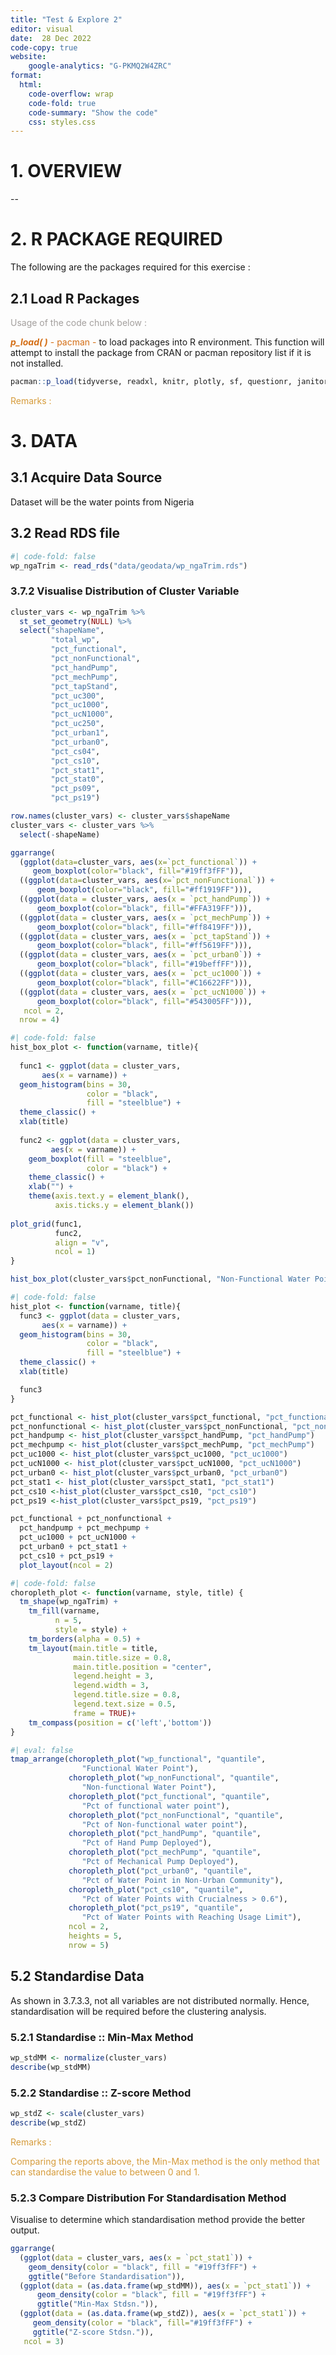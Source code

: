 ```yaml
---
title: "Test & Explore 2"
editor: visual
date:  28 Dec 2022
code-copy: true
website: 
    google-analytics: "G-PKMQ2W4ZRC"
format:
  html:
    code-overflow: wrap
    code-fold: true
    code-summary: "Show the code"
    css: styles.css
---
```


# 1. OVERVIEW

\--

# 2. R PACKAGE REQUIRED

The following are the packages required for this exercise :

## 2.1 Load R Packages

::: {.callout-warning appearance="simple" icon="false"}
[Usage of the code chunk below :]{style="color:#a39f9d"}

[***p_load( )*** - pacman -]{style="color:#d46e15"} to load packages into R environment. This function will attempt to install the package from CRAN or pacman repository list if it is not installed.

```r
pacman::p_load(tidyverse, readxl, knitr, plotly, sf, questionr, janitor, psych, ggplot2, gcookbook, tmap, ggpubr, egg, corrplot, gtsummary, regclass, caret, heatmaply, ggdendro, cluster, factoextra, spdep, ClustGeo, GGally, skimr, stringr, funModeling, knitr, caTools, viridis, rgeoda, cowplot, patchwork)
```

[Remarks :]{style="color:#d69c3c"}
:::

# 3. DATA

## 3.1 Acquire Data Source

Dataset will be the water points from Nigeria

## 3.2 Read RDS file

::: {.callout-warning .column-page-right appearance="simple" icon="false"}
```r
#| code-fold: false
wp_ngaTrim <- read_rds("data/geodata/wp_ngaTrim.rds")
```
:::

### 3.7.2 Visualise Distribution of Cluster Variable

```r
cluster_vars <- wp_ngaTrim %>%
  st_set_geometry(NULL) %>%
  select("shapeName",
         "total_wp",
         "pct_functional", 
         "pct_nonFunctional",
         "pct_handPump",
         "pct_mechPump",
         "pct_tapStand",
         "pct_uc300",
         "pct_uc1000",
         "pct_ucN1000",
         "pct_uc250",
         "pct_urban1",
         "pct_urban0",
         "pct_cs04",
         "pct_cs10",
         "pct_stat1",
         "pct_stat0",
         "pct_ps09",
         "pct_ps19")

row.names(cluster_vars) <- cluster_vars$shapeName
cluster_vars <- cluster_vars %>%
  select(-shapeName)
```

```r
ggarrange(
  (ggplot(data=cluster_vars, aes(x=`pct_functional`)) + 
     geom_boxplot(color="black", fill="#19ff3fFF")), 
  ((ggplot(data=cluster_vars, aes(x=`pct_nonFunctional`)) +
      geom_boxplot(color="black", fill="#ff1919FF"))),
  ((ggplot(data = cluster_vars, aes(x = `pct_handPump`)) +
      geom_boxplot(color="black", fill="#FFA319FF"))),
  ((ggplot(data = cluster_vars, aes(x = `pct_mechPump`)) +
      geom_boxplot(color="black", fill="#ff8419FF"))),
  ((ggplot(data = cluster_vars, aes(x = `pct_tapStand`)) +
      geom_boxplot(color="black", fill="#ff5619FF"))),
  ((ggplot(data = cluster_vars, aes(x = `pct_urban0`)) +
      geom_boxplot(color="black", fill="#19beffFF"))),
  ((ggplot(data = cluster_vars, aes(x = `pct_uc1000`)) +
      geom_boxplot(color="black", fill="#C16622FF"))),
  ((ggplot(data = cluster_vars, aes(x = `pct_ucN1000`)) +
      geom_boxplot(color="black", fill="#543005FF"))),
   ncol = 2,
  nrow = 4)
```

```r
#| code-fold: false
hist_box_plot <- function(varname, title){ 
  
  func1 <- ggplot(data = cluster_vars, 
       aes(x = varname)) + 
  geom_histogram(bins = 30,
                 color = "black", 
                 fill = "steelblue") +
  theme_classic() + 
  xlab(title)
  
  func2 <- ggplot(data = cluster_vars, 
         aes(x = varname)) + 
    geom_boxplot(fill = "steelblue", 
                 color = "black") + 
    theme_classic() +
    xlab("") +
    theme(axis.text.y = element_blank(),
          axis.ticks.y = element_blank())
  
plot_grid(func1,
          func2,
          align = "v",
          ncol = 1)
}
```

```r
hist_box_plot(cluster_vars$pct_nonFunctional, "Non-Functional Water Point")
```

```r
#| code-fold: false
hist_plot <- function(varname, title){
  func3 <- ggplot(data = cluster_vars, 
       aes(x = varname)) + 
  geom_histogram(bins = 30,
                 color = "black", 
                 fill = "steelblue") +
  theme_classic() + 
  xlab(title)

  func3
}
```

```r
pct_functional <- hist_plot(cluster_vars$pct_functional, "pct_functional")
pct_nonfunctional <- hist_plot(cluster_vars$pct_nonFunctional, "pct_nonFunctional")
pct_handpump <- hist_plot(cluster_vars$pct_handPump, "pct_handPump")
pct_mechpump <- hist_plot(cluster_vars$pct_mechPump, "pct_mechPump")
pct_uc1000 <- hist_plot(cluster_vars$pct_uc1000, "pct_uc1000")
pct_ucN1000 <- hist_plot(cluster_vars$pct_ucN1000, "pct_ucN1000")
pct_urban0 <- hist_plot(cluster_vars$pct_urban0, "pct_urban0")
pct_stat1 <- hist_plot(cluster_vars$pct_stat1, "pct_stat1")
pct_cs10 <-hist_plot(cluster_vars$pct_cs10, "pct_cs10")
pct_ps19 <-hist_plot(cluster_vars$pct_ps19, "pct_ps19")
```

```r
pct_functional + pct_nonfunctional +
  pct_handpump + pct_mechpump +
  pct_uc1000 + pct_ucN1000 +
  pct_urban0 + pct_stat1 +
  pct_cs10 + pct_ps19 +
  plot_layout(ncol = 2)
```

```r
#| code-fold: false
choropleth_plot <- function(varname, style, title) {
  tm_shape(wp_ngaTrim) +
    tm_fill(varname, 
          n = 5,
          style = style) +
    tm_borders(alpha = 0.5) +
    tm_layout(main.title = title,
              main.title.size = 0.8,
              main.title.position = "center",
              legend.height = 3, 
              legend.width = 3,
              legend.title.size = 0.8,
              legend.text.size = 0.5,
              frame = TRUE)+ 
    tm_compass(position = c('left','bottom'))
}
```

```r
#| eval: false
tmap_arrange(choropleth_plot("wp_functional", "quantile", 
                "Functional Water Point"),
             choropleth_plot("wp_nonFunctional", "quantile", 
                "Non-functional Water Point"), 
             choropleth_plot("pct_functional", "quantile", 
                "Pct of functional water point"),
             choropleth_plot("pct_nonFunctional", "quantile", 
                "Pct of Non-functional water point"),
             choropleth_plot("pct_handPump", "quantile", 
                "Pct of Hand Pump Deployed"),
             choropleth_plot("pct_mechPump", "quantile", 
                "Pct of Mechanical Pump Deployed"),
             choropleth_plot("pct_urban0", "quantile", 
                "Pct of Water Point in Non-Urban Community"),
             choropleth_plot("pct_cs10", "quantile", 
                "Pct of Water Points with Crucialness > 0.6"),
             choropleth_plot("pct_ps19", "quantile", 
                "Pct of Water Points with Reaching Usage Limit"),
             ncol = 2,
             heights = 5,
             nrow = 5)
```

## 5.2 Standardise Data

As shown in 3.7.3.3, not all variables are not distributed normally. Hence, standardisation will be required before the clustering analysis.

::: {.callout-warning appearance="simple" icon="false"}
### 5.2.1 Standardise :: Min-Max Method

```r
wp_stdMM <- normalize(cluster_vars)
describe(wp_stdMM)
```

### 5.2.2 Standardise :: Z-score Method

```r
wp_stdZ <- scale(cluster_vars)
describe(wp_stdZ)
```

[Remarks :]{style="color:#d69c3c"}

[Comparing the reports above, the Min-Max method is the only method that can standardise the value to between 0 and 1.]{style="color:#d69c3c"}

### 5.2.3 Compare Distribution For Standardisation Method

Visualise to determine which standardisation method provide the better output.

```r
ggarrange(
  (ggplot(data = cluster_vars, aes(x = `pct_stat1`)) +
    geom_density(color = "black", fill = "#19ff3fFF") + 
    ggtitle("Before Standardisation")),
  (ggplot(data = (as.data.frame(wp_stdMM)), aes(x = `pct_stat1`)) +
      geom_density(color = "black", fill = "#19ff3fFF") +
      ggtitle("Min-Max Stdsn.")),
  (ggplot(data = (as.data.frame(wp_stdZ)), aes(x = `pct_stat1`)) +
     geom_density(color = "black", fill="#19ff3fFF") +
     ggtitle("Z-score Stdsn.")),
   ncol = 3)
```
:::
